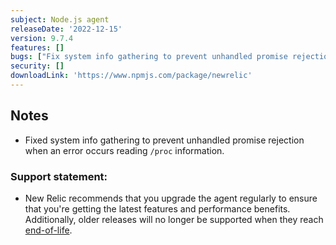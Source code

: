 ```yaml
---
subject: Node.js agent
releaseDate: '2022-12-15'
version: 9.7.4
features: []
bugs: ["Fix system info gathering to prevent unhandled promise rejection when an error occurs reading `/proc` information."]
security: []
downloadLink: 'https://www.npmjs.com/package/newrelic'
---
```


## Notes

* Fixed system info gathering to prevent unhandled promise rejection when an error occurs reading `/proc` information.

### Support statement:

* New Relic recommends that you upgrade the agent regularly to ensure that you're getting the latest features and performance benefits. Additionally, older releases will no longer be supported when they reach [end-of-life](/docs/using-new-relic/cross-product-functions/install-configure/notification-changes-new-relic-saas-features-distributed-software).
